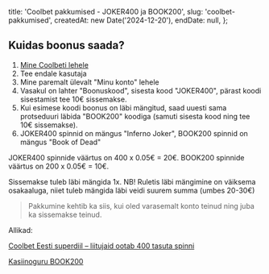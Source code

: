 
  title: 'Coolbet pakkumised - JOKER400 ja BOOK200',
  slug: 'coolbet-pakkumised',
  createdAt: new Date('2024-12-20'),
  endDate: null,
};

<ArticleHeader image={headerImage} title={metadata.title} />

<BonusValid date={metadata.endDate} />

## Kuidas boonus saada?

1. [Mine Coolbeti lehele](https://www.coolbet.com)
2. Tee endale kasutaja
3. Mine paremalt ülevalt "Minu konto" lehele
4. Vasakul on lahter "Boonuskood", sisesta kood "JOKER400", pärast koodi sisestamist tee 10€ sissemakse.
5. Kui esimese koodi boonus on läbi mängitud, saad uuesti sama protseduuri läbida "BOOK200" koodiga (samuti sisesta kood ning tee 10€ sissemakse).
6. JOKER400 spinnid on mängus "Inferno Joker", BOOK200 spinnid on mängus "Book of Dead"

JOKER400 spinnide väärtus on 400 x 0.05€ = 20€.
BOOK200 spinnide väärtus on 200 x 0.05€ = 10€.

Sissemakse tuleb läbi mängida 1x. NB! Ruletis läbi mängimine on väiksema osakaaluga, niiet tuleb mängida läbi veidi suurem summa (umbes 20-30€)

> Pakkumine kehtib ka siis, kui oled varasemalt konto teinud ning juba ka sissemakse teinud.

Allikad:

[Coolbet Eesti superdiil – liitujaid ootab 400 tasuta spinni](https://tasutakasiino.com/coolbet-kasiino-tasuta-spinnide-superdiil/)

[Kasiinoguru BOOK200](https://www.kasiinoguru.com/online-kasiinod/coolbet/)

<BonusUsed slug={metadata.slug} />
